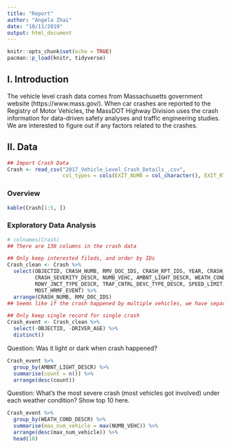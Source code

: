```yaml
---
title: "Report"
author: "Angela Zhai"
date: "10/11/2019"
output: html_document
---
```


```r
knitr::opts_chunk$set(echo = TRUE)
pacman::p_load(knitr, tidyverse)
```

## I. Introduction

The vehicle level crash data comes from Massachusetts government website (https://www.mass.gov/). When car crashes are reported to the Registry of Motor Vehicles, the MassDOT Highway Division uses the crash information for data-driven safety analyses and traffic engineering studies. We are interested to figure out if any factors related to the crashes.



## II. Data

```r
## Import Crash Data
Crash <- read_csv("2017_Vehicle_Level_Crash_Details_.csv",
                  col_types = cols(EXIT_NUMB = col_character(), EXIT_RTE = col_character(), MM_RTE = col_character()))
```


### Overview

```r
kable(Crash[1:5, ])
```

### Exploratory Data Analysis

```r
# colnames(Crash)
## There are 138 columns in the crash data
```

```r
## Only keep interested fileds, and order by IDs
Crash_clean <- Crash %>%
  select(OBJECTID, CRASH_NUMB, RMV_DOC_IDS, CRASH_RPT_IDS, YEAR, CRASH_DATE, CRASH_HOUR, CITY_TOWN_NAME,
         CRASH_SEVERITY_DESCR, NUMB_VEHC, AMBNT_LIGHT_DESCR, WEATH_COND_DESCR, ROAD_SURF_COND_DESCR,
         RDWY_JNCT_TYPE_DESCR, TRAF_CNTRL_DEVC_TYPE_DESCR, SPEED_LIMIT, URBAN_TYPE, URBAN_LOC_TYPE, DRIVER_AGE,
         MOST_HRMF_EVENT) %>%
  arrange(CRASH_NUMB, RMV_DOC_IDS)
## Seems like if the crash happened by multiple vehicles, we have separated record for each of them.
```

```r
## Only keep single record for single crash
Crash_event <- Crash_clean %>%
  select(-OBJECTID, -DRIVER_AGE) %>%
  distinct()
```

Question: Was it light or dark when crash happened?

```r
Crash_event %>%
  group_by(AMBNT_LIGHT_DESCR) %>%
  summarise(count = n()) %>%
  arrange(desc(count))
```

Question: What's the most severe crash (most vehicles got involved) under each weather condition? Show top 10 here.

```r
Crash_event %>%
  group_by(WEATH_COND_DESCR) %>%
  summarise(max_num_vehicle = max(NUMB_VEHC)) %>%
  arrange(desc(max_num_vehicle)) %>%
  head(10)
```





